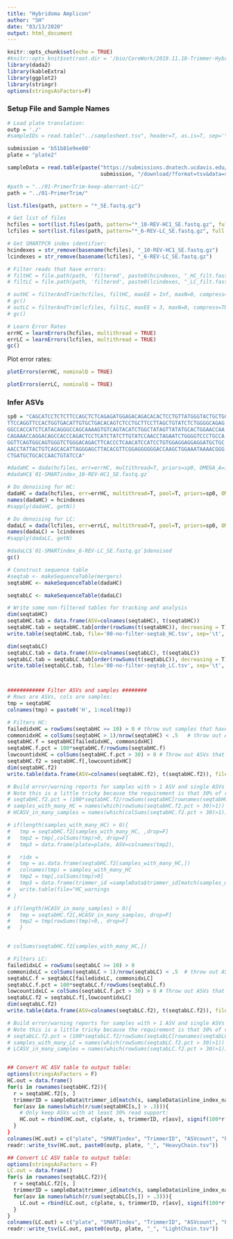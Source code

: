```yaml
---
title: "Hybridoma Amplicon"
author: "SH"
date: "03/13/2020"
output: html_document
---
```


```r
knitr::opts_chunk$set(echo = TRUE)
#knitr::opts_knit$set(root.dir = '/bio/CoreWork/2019.11.18-Trimmer-Hybridoma-Seq/2020-02-07-run-rerun_of_27-samples-SMARTPCR')
library(dada2)
library(kableExtra)
library(ggplot2)
library(stringr)
options(stringsAsFactors=F)
```

### Setup File and Sample Names

```r
# Load plate translation:
outp = './'
#sampleIDs = read.table("../samplesheet.tsv", header=T, as.is=T, sep='\t')

submission = 'b51b81e9ee80'
plate = "plate2"

sampleData = read.table(paste("https://submissions.dnatech.ucdavis.edu/server/api/submissions/", 
                              submission, "/download/?format=tsv&data=samples", sep=''), sep='\t', header=T, as.is=T)

#path = "../01-PrimerTrim-keep-aberrant-LC/"
path = "../01-PrimerTrim/"

list.files(path, pattern = "*_SE.fastq.gz")

# Get list of files
hcfiles = sort(list.files(path, pattern="*_10-REV-HC1_SE.fastq.gz", full.names=T))
lcfiles = sort(list.files(path, pattern="*_6-REV-LC_SE.fastq.gz", full.names=T))

# Get SMARTPCR index identifier:
hcindexes = str_remove(basename(hcfiles), "_10-REV-HC1_SE.fastq.gz")
lcindexes = str_remove(basename(lcfiles), "_6-REV-LC_SE.fastq.gz")

# Filter reads that have errors:
# filtHC = file.path(path, 'filtered', paste0(hcindexes, "_HC_filt.fastq.gz"))
# filtLC = file.path(path, 'filtered', paste0(lcindexes, "_LC_filt.fastq.gz"))

# outHC = filterAndTrim(hcfiles, filtHC, maxEE = Inf, maxN=0, compress=TRUE, multithread=TRUE, truncQ=0)
# gc()
# outLC = filterAndTrim(lcfiles, filtLC, maxEE = 3, maxN=0, compress=TRUE, multithread=TRUE, truncQ=0)
# gc()

# Learn Error Rates
errHC = learnErrors(hcfiles, multithread = TRUE)
errLC = learnErrors(lcfiles, multithread = TRUE)
gc()

```

Plot error rates:

```r
plotErrors(errHC, nominalQ = TRUE)

```

```r
plotErrors(errLC, nominalQ = TRUE)

```


### Infer ASVs

```r

sp0 = "CAGCATCCTCTCTTCCAGCTCTCAGAGATGGAGACAGACACACTCCTGTTATGGGTACTGCTGCTCTGGG
TTCCAGGTTCCACTGGTGACATTGTGCTGACACAGTCTCCTGCTTCCTTAGCTGTATCTCTGGGGCAGAG
GGCCACCATCTCATACAGGGCCAGCAAAAGTGTCAGTACATCTGGCTATAGTTATATGCACTGGAACCAA
CAGAAACCAGGACAGCCACCCAGACTCCTCATCTATCTTGTATCCAACCTAGAATCTGGGGTCCCTGCCA
GGTTCAGTGGCAGTGGGTCTGGGACAGACTTCACCCTCAACATCCATCCTGTGGAGGAGGAGGATGCTGC
AACCTATTACTGTCAGCACATTAGGGAGCTTACACGTTCGGAGGGGGGACCAAGCTGGAAATAAAACGGG
CTGATGCTGCACCAACTGTATCCA"

#dadaHC = dada(hcfiles, err=errHC, multithread=T, priors=sp0, OMEGA_A=1e-50, OMEGA_C=1, pool=T)
#dadaHC$`01-SMARTindex_10-REV-HC1_SE.fastq.gz`

# Do denoising for HC:
dadaHC = dada(hcfiles, err=errHC, multithread=T, pool=T, priors=sp0, OMEGA_A=1e-60, OMEGA_C=0)
names(dadaHC) = hcindexes
#sapply(dadaHC, getN))

# Do denoising for LC:
dadaLC = dada(lcfiles, err=errLC, multithread=T, pool=T, priors=sp0, OMEGA_A=1e-60, OMEGA_C=0)
names(dadaLC) = lcindexes
#sapply(dadaLC, getN)

#dadaLC$`01-SMARTindex_6-REV-LC_SE.fastq.gz`$denoised
gc()

# Construct sequence table
#seqtab <- makeSequenceTable(mergers)
seqtabHC <- makeSequenceTable(dadaHC)

seqtabLC <- makeSequenceTable(dadaLC)

# Write some non-filtered tables for tracking and analysis
dim(seqtabHC)
seqtabHC.tab = data.frame(ASV=colnames(seqtabHC), t(seqtabHC))
seqtabHC.tab = seqtabHC.tab[order(rowSums(t(seqtabHC)), decreasing = T), ]
write.table(seqtabHC.tab, file='00-no-filter-seqtab_HC.tsv', sep='\t', row.names=F)

dim(seqtabLC)
seqtabLC.tab = data.frame(ASV=colnames(seqtabLC), t(seqtabLC))
seqtabLC.tab = seqtabLC.tab[order(rowSums(t(seqtabLC)), decreasing = T), ]
write.table(seqtabLC.tab, file='00-no-filter-seqtab_LC.tsv', sep='\t', row.names=F)



############ Filter ASVs and samples ######## 
# Rows are ASVs, cols are samples:
tmp = seqtabHC
colnames(tmp) = paste0('H', 1:ncol(tmp))

# Filters HC:
failedidxHC = rowSums(seqtabHC >= 10) > 0 # throw out samples that have no ASV with at least 10 reads of support 
commonidxHC = colSums(seqtabHC > 1)/nrow(seqtabHC) < .5   # throw out ASVs that show up in > 50% of samples 
seqtabHC.f = seqtabHC[failedidxHC, commonidxHC]
seqtabHC.f.pct = 100*seqtabHC.f/rowSums(seqtabHC.f)
lowcountidxHC = colSums(seqtabHC.f.pct > 30) > 0 # Throw out ASVs that do not get support from at least 30% of reads
seqtabHC.f2 = seqtabHC.f[,lowcountidxHC]
dim(seqtabHC.f2)
write.table(data.frame(ASV=colnames(seqtabHC.f2), t(seqtabHC.f2)), file='01-filtered-seqtab_HC.tsv', sep='\t', row.names = F)

# Build error/warning reports for samples with > 1 ASV and single ASVs reported for more than one sample:
# Note this is a little tricky because the requirement is that 30% of reads for the sample, pre-filtering, need to support the ASV:
# seqtabHC.f2.pct = (100*seqtabHC.f2/rowSums(seqtabHC[rownames(seqtabHC.f2),]))
# samples_with_many_HC = names(which(rowSums(seqtabHC.f2.pct > 30)>1))
# HCASV_in_many_samples = names(which(colSums(seqtabHC.f2.pct > 30)>1))

# if(length(samples_with_many_HC) > 0){
#   tmp = seqtabHC.f2[samples_with_many_HC, ,drop=F]
#   tmp2 = tmp[,colSums(tmp)>0, drop=F]
#   tmp3 = data.frame(plate=plate, ASV=colnames(tmp2), 

#   ridx = 
#   tmp = as.data.frame(seqtabHC.f2[samples_with_many_HC,])
#   colnames(tmp) = samples_with_many_HC
#   tmp2 = tmp[,colSums(tmp)>0]
#   tmp3 = data.frame(trimmer_id =sampleData$trimmer_id[match(samples_with_many_HC, sampleData$inline_index_name)
#   write.table(file="HC_warnings
# }

# if(length(HCASV_in_many_samples) > 0){
#   tmp = seqtabHC.f2[,HCASV_in_many_samples, drop=F]
#   tmp2 = tmp[rowSums(tmp)>0,, drop=F]
#   }


# colSums(seqtabHC.f2[samples_with_many_HC,])

# Filters LC:
failedidxLC = rowSums(seqtabLC >= 10) > 0
commonidxLC = colSums(seqtabLC > 1)/nrow(seqtabLC) < .5  # throw out ASVs that show up in >2 samples
seqtabLC.f = seqtabLC[failedidxLC, commonidxLC]
seqtabLC.f.pct = 100*seqtabLC.f/rowSums(seqtabLC.f)
lowcountidxLC = colSums(seqtabLC.f.pct > 30) > 0 # Throw out ASVs that do not get support from at least 30% of reads
seqtabLC.f2 = seqtabLC.f[,lowcountidxLC]
dim(seqtabLC.f2)
write.table(data.frame(ASV=colnames(seqtabLC.f2), t(seqtabLC.f2)), file='01-filtered-seqtab_LC.tsv', sep='\t', row.names=F)

# Build error/warning reports for samples with > 1 ASV and single ASVs reported for more than one sample:
# Note this is a little tricky because the requirement is that 30% of reads for the sample, pre-filtering, need to support the ASV:
# seqtabLC.f2.pct = (100*seqtabLC.f2/rowSums(seqtabLC[rownames(seqtabLC.f2),]))
# samples_with_many_LC = names(which(rowSums(seqtabLC.f2.pct > 30)>1))
# LCASV_in_many_samples = names(which(rowSums(seqtabLC.f2.pct > 30)>1))


## Convert HC ASV table to output table:
options(stringsAsFactors = F)
HC.out = data.frame()
for(s in rownames(seqtabHC.f2)){
  r = seqtabHC.f2[s, ]  
  trimmerID = sampleData$trimmer_id[match(s, sampleData$inline_index_name)]
  for(asv in names(which(r/sum(seqtabHC[s,] > .3))){ 
    # Only keep ASVs with at least 30% read support:
    HC.out = rbind(HC.out, c(plate, s, trimmerID, r[asv], signif(100*r[asv]/sum(seqtabHC[s,]), 3), asv))
  }
}
colnames(HC.out) = c("plate", "SMARTindex", "TrimmerID", "ASVcount", "PctSupport", "HeavyChain")
readr::write_tsv(HC.out, paste0(outp, plate, "_", "HeavyChain.tsv"))

## Convert LC ASV table to output table:
options(stringsAsFactors = F)
LC.out = data.frame()
for(s in rownames(seqtabLC.f2)){
  r = seqtabLC.f2[s, ]  
  trimmerID = sampleData$trimmer_id[match(s, sampleData$inline_index_name)]
  for(asv in names(which(r/sum(seqtabLC[s,]) > .3))){
    LC.out = rbind(LC.out, c(plate, s, trimmerID, r[asv], signif(100*r[asv]/sum(seqtabLC[s,]), 3), asv))
  }
}
colnames(LC.out) = c("plate", "SMARTindex", "TrimmerID", "ASVcount", "PctSupport", "LightChain")
readr::write_tsv(LC.out, paste0(outp, plate, "_", "LightChain.tsv"))



```


